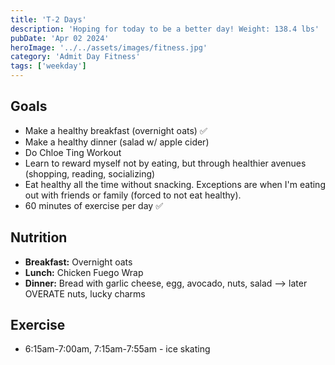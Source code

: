 ```yaml
---
title: 'T-2 Days'
description: 'Hoping for today to be a better day! Weight: 138.4 lbs'
pubDate: 'Apr 02 2024'
heroImage: '../../assets/images/fitness.jpg'
category: 'Admit Day Fitness'
tags: ['weekday']
---
```


## Goals

- Make a healthy breakfast (overnight oats) ✅
- Make a healthy dinner (salad w/ apple cider)
- Do Chloe Ting Workout
- Learn to reward myself not by eating, but through healthier avenues (shopping, reading, socializing)
- Eat healthy all the time without snacking. Exceptions are when I'm eating out with friends or family (forced to not eat healthy).
- 60 minutes of exercise per day ✅

## Nutrition

- **Breakfast:** Overnight oats
- **Lunch:** Chicken Fuego Wrap
- **Dinner:** Bread with garlic cheese, egg, avocado, nuts, salad --> later OVERATE nuts, lucky charms

## Exercise

- 6:15am-7:00am, 7:15am-7:55am - ice skating

